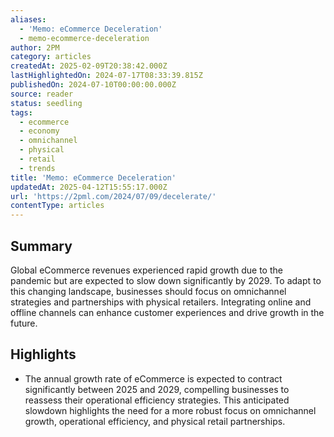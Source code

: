```yaml
---
aliases:
  - 'Memo: eCommerce Deceleration'
  - memo-ecommerce-deceleration
author: 2PM
category: articles
createdAt: 2025-02-09T20:38:42.000Z
lastHighlightedOn: 2024-07-17T08:33:39.815Z
publishedOn: 2024-07-10T00:00:00.000Z
source: reader
status: seedling
tags:
  - ecommerce
  - economy
  - omnichannel
  - physical
  - retail
  - trends
title: 'Memo: eCommerce Deceleration'
updatedAt: 2025-04-12T15:55:17.000Z
url: 'https://2pml.com/2024/07/09/decelerate/'
contentType: articles
---
```

## Summary

Global eCommerce revenues experienced rapid growth due to the pandemic but are expected to slow down significantly by 2029. To adapt to this changing landscape, businesses should focus on omnichannel strategies and partnerships with physical retailers. Integrating online and offline channels can enhance customer experiences and drive growth in the future.

## Highlights

- The annual growth rate of eCommerce is expected to contract significantly between 2025 and 2029, compelling businesses to reassess their operational efficiency strategies. This anticipated slowdown highlights the need for a more robust focus on omnichannel growth, operational efficiency, and physical retail partnerships.
